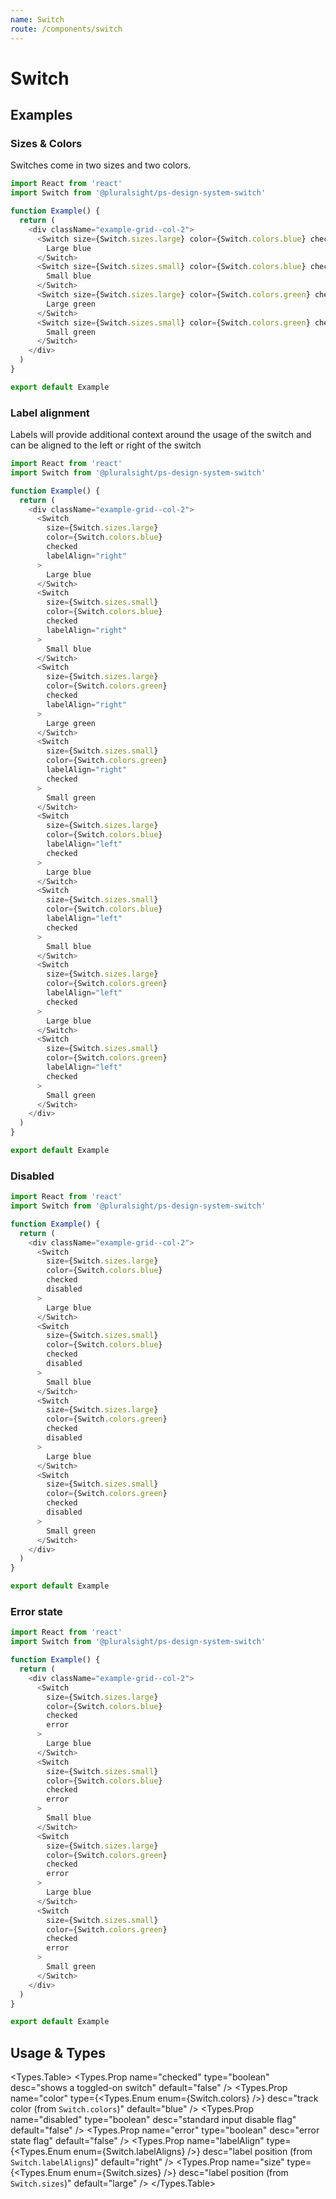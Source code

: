 ```yaml
---
name: Switch
route: /components/switch
---
```




# Switch

## Examples

### Sizes & Colors

Switches come in two sizes and two colors.

```typescript
import React from 'react'
import Switch from '@pluralsight/ps-design-system-switch'

function Example() {
  return (
    <div className="example-grid--col-2">
      <Switch size={Switch.sizes.large} color={Switch.colors.blue} checked>
        Large blue
      </Switch>
      <Switch size={Switch.sizes.small} color={Switch.colors.blue} checked>
        Small blue
      </Switch>
      <Switch size={Switch.sizes.large} color={Switch.colors.green} checked>
        Large green
      </Switch>
      <Switch size={Switch.sizes.small} color={Switch.colors.green} checked>
        Small green
      </Switch>
    </div>
  )
}

export default Example
```

### Label alignment

Labels will provide additional context around the usage of the switch and can be aligned to the left or right of the switch

```typescript
import React from 'react'
import Switch from '@pluralsight/ps-design-system-switch'

function Example() {
  return (
    <div className="example-grid--col-2">
      <Switch
        size={Switch.sizes.large}
        color={Switch.colors.blue}
        checked
        labelAlign="right"
      >
        Large blue
      </Switch>
      <Switch
        size={Switch.sizes.small}
        color={Switch.colors.blue}
        checked
        labelAlign="right"
      >
        Small blue
      </Switch>
      <Switch
        size={Switch.sizes.large}
        color={Switch.colors.green}
        checked
        labelAlign="right"
      >
        Large green
      </Switch>
      <Switch
        size={Switch.sizes.small}
        color={Switch.colors.green}
        labelAlign="right"
        checked
      >
        Small green
      </Switch>
      <Switch
        size={Switch.sizes.large}
        color={Switch.colors.blue}
        labelAlign="left"
        checked
      >
        Large blue
      </Switch>
      <Switch
        size={Switch.sizes.small}
        color={Switch.colors.blue}
        labelAlign="left"
        checked
      >
        Small blue
      </Switch>
      <Switch
        size={Switch.sizes.large}
        color={Switch.colors.green}
        labelAlign="left"
        checked
      >
        Large blue
      </Switch>
      <Switch
        size={Switch.sizes.small}
        color={Switch.colors.green}
        labelAlign="left"
        checked
      >
        Small green
      </Switch>
    </div>
  )
}

export default Example
```

### Disabled

```typescript
import React from 'react'
import Switch from '@pluralsight/ps-design-system-switch'

function Example() {
  return (
    <div className="example-grid--col-2">
      <Switch
        size={Switch.sizes.large}
        color={Switch.colors.blue}
        checked
        disabled
      >
        Large blue
      </Switch>
      <Switch
        size={Switch.sizes.small}
        color={Switch.colors.blue}
        checked
        disabled
      >
        Small blue
      </Switch>
      <Switch
        size={Switch.sizes.large}
        color={Switch.colors.green}
        checked
        disabled
      >
        Large blue
      </Switch>
      <Switch
        size={Switch.sizes.small}
        color={Switch.colors.green}
        checked
        disabled
      >
        Small green
      </Switch>
    </div>
  )
}

export default Example
```

### Error state

```typescript
import React from 'react'
import Switch from '@pluralsight/ps-design-system-switch'

function Example() {
  return (
    <div className="example-grid--col-2">
      <Switch
        size={Switch.sizes.large}
        color={Switch.colors.blue}
        checked
        error
      >
        Large blue
      </Switch>
      <Switch
        size={Switch.sizes.small}
        color={Switch.colors.blue}
        checked
        error
      >
        Small blue
      </Switch>
      <Switch
        size={Switch.sizes.large}
        color={Switch.colors.green}
        checked
        error
      >
        Large blue
      </Switch>
      <Switch
        size={Switch.sizes.small}
        color={Switch.colors.green}
        checked
        error
      >
        Small green
      </Switch>
    </div>
  )
}

export default Example
```

## Usage & Types

<Usage
  install="npm install @pluralsight/ps-design-system-switch"
  import="import Switch from '@pluralsight/ps-design-system-switch'"
  packageName="switch"
/>
<Types.Table>
  <Types.Prop
    name="checked"
    type="boolean"
    desc="shows a toggled-on switch"
    default="false"
  />
  <Types.Prop
    name="color"
    type={<Types.Enum enum={Switch.colors} />}
    desc="track color (from <code>Switch.colors</code>)"
    default="blue"
  />
  <Types.Prop
    name="disabled"
    type="boolean"
    desc="standard input disable flag"
    default="false"
  />
  <Types.Prop
    name="error"
    type="boolean"
    desc="error state flag"
    default="false"
  />
  <Types.Prop
    name="labelAlign"
    type={<Types.Enum enum={Switch.labelAligns} />}
    desc="label position (from <code>Switch.labelAligns</code>)"
    default="right"
  />
  <Types.Prop
    name="size"
    type={<Types.Enum enum={Switch.sizes} />}
    desc="label position (from <code>Switch.sizes</code>)"
    default="large"
  />
</Types.Table>
